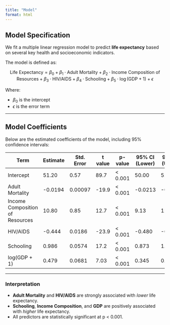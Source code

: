 ```yaml
---
title: "Model"
format: html
---
```


## Model Specification

We fit a multiple linear regression model to predict **life expectancy** based on several key health and socioeconomic indicators.

The model is defined as:

$$
\text{Life Expectancy} = \beta_0 + \beta_1 \cdot \text{Adult Mortality} + \beta_2 \cdot \text{Income Composition of Resources} + \beta_3 \cdot \text{HIV/AIDS} + \beta_4 \cdot \text{Schooling} + \beta_5 \cdot \log(\text{GDP} + 1) + \epsilon
$$

Where:

- $\beta_0$ is the intercept
- $\epsilon$ is the error term

---

## Model Coefficients

Below are the estimated coefficients of the model, including 95% confidence intervals:

| Term                           | Estimate | Std. Error | t value | p-value    | 95% CI (Lower) | 95% CI (Upper) |
|--------------------------------|----------|------------|---------|------------|----------------|----------------|
| Intercept                      | 51.20    | 0.57       | 89.7    | < 0.001     | 50.00          | 52.30          |
| Adult Mortality                | -0.0194  | 0.00097    | -19.9   | < 0.001     | -0.0213        | -0.0175        |
| Income Composition of Resources| 10.80    | 0.85       | 12.7    | < 0.001     | 9.13           | 12.50          |
| HIV/AIDS                       | -0.444   | 0.0186     | -23.9   | < 0.001     | -0.480         | -0.407         |
| Schooling                      | 0.986    | 0.0574     | 17.2    | < 0.001     | 0.873          | 1.10           |
| log(GDP + 1)                   | 0.479    | 0.0681     | 7.03    | < 0.001     | 0.345          | 0.612          |

---

### Interpretation

- **Adult Mortality** and **HIV/AIDS** are strongly associated with *lower* life expectancy.
- **Schooling**, **Income Composition**, and **GDP** are positively associated with *higher* life expectancy.
- All predictors are statistically significant at p < 0.001.
